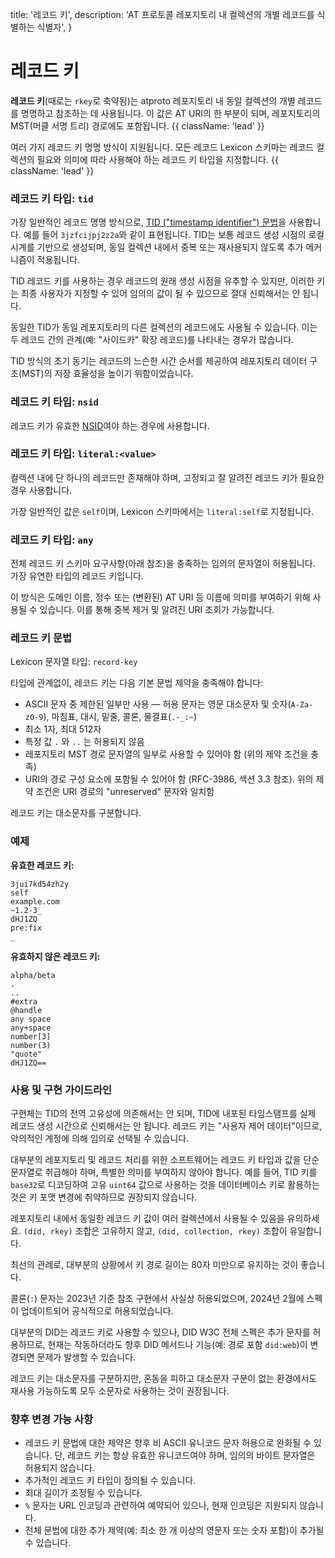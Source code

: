   title: '레코드 키',
  description:
    'AT 프로토콜 레포지토리 내 컬렉션의 개별 레코드를 식별하는 식별자',
}

# 레코드 키

**레코드 키**(때로는 `rkey`로 축약됨)는 atproto 레포지토리 내 동일 컬렉션의 개별 레코드를 명명하고 참조하는 데 사용됩니다. 이 값은 AT URI의 한 부분이 되며, 레포지토리의 MST(머클 서명 트리) 경로에도 포함됩니다. {{ className: 'lead' }}

여러 가지 레코드 키 명명 방식이 지원됩니다. 모든 레코드 Lexicon 스키마는 레코드 컬렉션의 필요와 의미에 따라 사용해야 하는 레코드 키 타입을 지정합니다. {{ className: 'lead' }}

### 레코드 키 타입: `tid`

가장 일반적인 레코드 명명 방식으로, [TID ("timestamp identifier") 문법](/specs/tid)을 사용합니다. 예를 들어 `3jzfcijpj2z2a`와 같이 표현됩니다. TID는 보통 레코드 생성 시점의 로컬 시계를 기반으로 생성되며, 동일 컬렉션 내에서 중복 또는 재사용되지 않도록 추가 메커니즘이 적용됩니다.

TID 레코드 키를 사용하는 경우 레코드의 원래 생성 시점을 유추할 수 있지만, 이러한 키는 최종 사용자가 지정할 수 있어 임의의 값이 될 수 있으므로 절대 신뢰해서는 안 됩니다.

동일한 TID가 동일 레포지토리의 다른 컬렉션의 레코드에도 사용될 수 있습니다. 이는 두 레코드 간의 관계(예: "사이드카" 확장 레코드)를 나타내는 경우가 많습니다.

TID 방식의 초기 동기는 레코드의 느슨한 시간 순서를 제공하여 레포지토리 데이터 구조(MST)의 저장 효율성을 높이기 위함이었습니다.

### 레코드 키 타입: `nsid`

레코드 키가 유효한 [NSID](/specs/nsid)여야 하는 경우에 사용합니다.

### 레코드 키 타입: `literal:<value>`

컬렉션 내에 단 하나의 레코드만 존재해야 하며, 고정되고 잘 알려진 레코드 키가 필요한 경우 사용합니다.

가장 일반적인 값은 `self`이며, Lexicon 스키마에서는 `literal:self`로 지정됩니다.

### 레코드 키 타입: `any`

전체 레코드 키 스키마 요구사항(아래 참조)을 충족하는 임의의 문자열이 허용됩니다. 가장 유연한 타입의 레코드 키입니다.

이 방식은 도메인 이름, 정수 또는 (변환된) AT URI 등 이름에 의미를 부여하기 위해 사용될 수 있습니다. 이를 통해 중복 제거 및 알려진 URI 조회가 가능합니다.

### 레코드 키 문법

Lexicon 문자열 타입: `record-key`

타입에 관계없이, 레코드 키는 다음 기본 문법 제약을 충족해야 합니다:

- ASCII 문자 중 제한된 일부만 사용 — 허용 문자는 영문 대소문자 및 숫자(`A-Za-z0-9`), 마침표, 대시, 밑줄, 콜론, 물결표(`.-_:~`)
- 최소 1자, 최대 512자
- 특정 값 `.` 와 `..` 는 허용되지 않음
- 레포지토리 MST 경로 문자열의 일부로 사용할 수 있어야 함 (위의 제약 조건을 충족)
- URI의 경로 구성 요소에 포함될 수 있어야 함 (RFC-3986, 섹션 3.3 참조). 위의 제약 조건은 URI 경로의 "unreserved" 문자와 일치함

레코드 키는 대소문자를 구분합니다.

### 예제

**유효한 레코드 키:**

```
3jui7kd54zh2y
self
example.com
~1.2-3_
dHJ1ZQ
pre:fix
_
```

**유효하지 않은 레코드 키:**

```
alpha/beta
.
..
#extra
@handle
any space
any+space
number[3]
number(3)
"quote"
dHJ1ZQ==
```

### 사용 및 구현 가이드라인

구현체는 TID의 전역 고유성에 의존해서는 안 되며, TID에 내포된 타임스탬프를 실제 레코드 생성 시간으로 신뢰해서는 안 됩니다. 레코드 키는 "사용자 제어 데이터"이므로, 악의적인 계정에 의해 임의로 선택될 수 있습니다.

대부분의 레포지토리 및 레코드 처리를 위한 소프트웨어는 레코드 키 타입과 값을 단순 문자열로 취급해야 하며, 특별한 의미를 부여하지 않아야 합니다. 예를 들어, TID 키를 `base32`로 디코딩하여 고유 `uint64` 값으로 사용하는 것을 데이터베이스 키로 활용하는 것은 키 포맷 변경에 취약하므로 권장되지 않습니다.

레포지토리 내에서 동일한 레코드 키 값이 여러 컬렉션에서 사용될 수 있음을 유의하세요. `(did, rkey)` 조합은 고유하지 않고, `(did, collection, rkey)` 조합이 유일합니다.

최선의 관례로, 대부분의 상황에서 키 경로 길이는 80자 미만으로 유지하는 것이 좋습니다.

콜론(`:`) 문자는 2023년 기준 참조 구현에서 사실상 허용되었으며, 2024년 2월에 스펙이 업데이트되어 공식적으로 허용되었습니다.

대부분의 DID는 레코드 키로 사용할 수 있으나, DID W3C 전체 스펙은 추가 문자를 허용하므로, 현재는 작동하더라도 향후 DID 메서드나 기능(예: 경로 포함 `did:web`)이 변경되면 문제가 발생할 수 있습니다.

레코드 키는 대소문자를 구분하지만, 혼동을 피하고 대소문자 구분이 없는 환경에서도 재사용 가능하도록 모두 소문자로 사용하는 것이 권장됩니다.

### 향후 변경 가능 사항

- 레코드 키 문법에 대한 제약은 향후 비 ASCII 유니코드 문자 허용으로 완화될 수 있습니다. 단, 레코드 키는 항상 유효한 유니코드여야 하며, 임의의 바이트 문자열은 허용되지 않습니다.
- 추가적인 레코드 키 타입이 정의될 수 있습니다.
- 최대 길이가 조정될 수 있습니다.
- `%` 문자는 URL 인코딩과 관련하여 예약되어 있으나, 현재 인코딩은 지원되지 않습니다.
- 전체 문법에 대한 추가 제약(예: 최소 한 개 이상의 영문자 또는 숫자 포함)이 추가될 수 있습니다.
